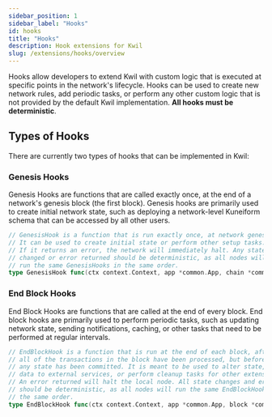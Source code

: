 ```yaml
---
sidebar_position: 1
sidebar_label: "Hooks"
id: hooks
title: "Hooks"
description: Hook extensions for Kwil
slug: /extensions/hooks/overview
---
```


Hooks allow developers to extend Kwil with custom logic that is executed at specific points in the network's lifecycle. Hooks can be used to create
new network rules, add periodic tasks, or perform any other custom logic that is not provided by the default Kwil implementation. **All hooks must be
deterministic**.

## Types of Hooks

There are currently two types of hooks that can be implemented in Kwil:

### Genesis Hooks

Genesis Hooks are functions that are called exactly once, at the end of a network's genesis block (the first block). Genesis hooks are primarily used to
create initial network state, such as deploying a network-level Kuneiform schema that can be accessed by all other users.

```go
// GenesisHook is a function that is run exactly once, at network genesis.
// It can be used to create initial state or perform other setup tasks.
// If it returns an error, the network will immediately halt. Any state
// changed or error returned should be deterministic, as all nodes will
// run the same GenesisHooks in the same order.
type GenesisHook func(ctx context.Context, app *common.App, chain *common.ChainContext) error
```

### End Block Hooks

End Block Hooks are functions that are called at the end of every block. End block hooks are primarily used to perform periodic tasks, such as updating
network state, sending notifications, caching, or other tasks that need to be performed at regular intervals.

```go
// EndBlockHook is a function that is run at the end of each block, after
// all of the transactions in the block have been processed, but before the
// any state has been committed. It is meant to be used to alter state, send
// data to external services, or perform cleanup tasks for other extensions.
// An error returned will halt the local node. All state changes and errors
// should be deterministic, as all nodes will run the same EndBlockHooks in
// the same order.
type EndBlockHook func(ctx context.Context, app *common.App, block *common.BlockContext) error
```